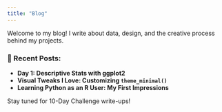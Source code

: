 ```yaml
---
title: "Blog"
---
```


Welcome to my blog! I write about data, design, and the creative process behind my projects.

### 🧠 Recent Posts:

- **Day 1: Descriptive Stats with ggplot2**
- **Visual Tweaks I Love: Customizing `theme_minimal()`**
- **Learning Python as an R User: My First Impressions**

Stay tuned for 10-Day Challenge write-ups!